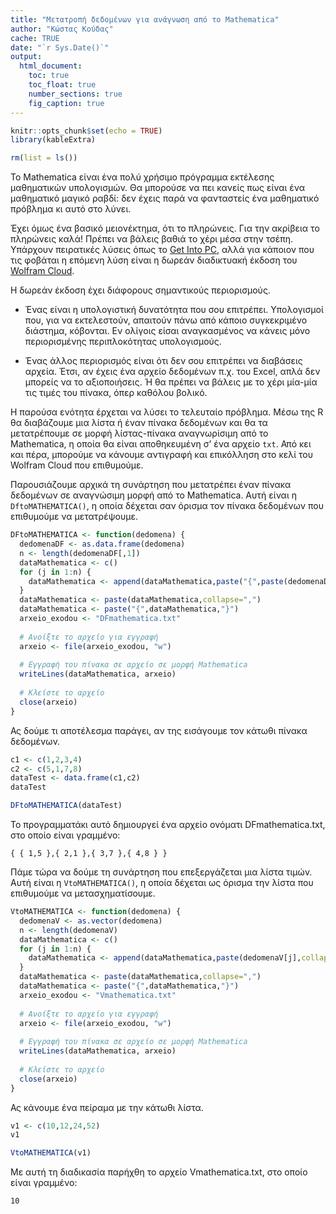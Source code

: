 ```yaml
---
title: "Μετατροπή δεδομένων για ανάγνωση από το Mathematica"
author: "Κώστας Κούδας"
cache: TRUE
date: "`r Sys.Date()`"
output:
  html_document:
    toc: true
    toc_float: true
    number_sections: true
    fig_caption: true
---
```


```r
knitr::opts_chunk$set(echo = TRUE)
library(kableExtra)
```

```r
rm(list = ls())
```

Το Mathematica είναι ένα πολύ χρήσιμο πρόγραμμα εκτέλεσης μαθηματικών υπολογισμών. Θα μπορούσε να πει κανείς πως είναι ένα μαθηματικό μαγικό ραβδί: δεν έχεις παρά να φανταστείς ένα μαθηματικό πρόβλημα κι αυτό στο λύνει.

Έχει όμως ένα βασικό μειονέκτημα, ότι το πληρώνεις. Για την ακρίβεια το πληρώνεις καλά! Πρέπει να βάλεις βαθιά το χέρι μέσα στην τσέπη. Υπάρχουν πειρατικές λύσεις όπως το [Get Into PC](https://igetintopc.com/), αλλά για κάποιον που τις φοβάται η επόμενη λύση είναι η δωρεάν διαδικτυακή έκδοση του [Wolfram Cloud](https://www.wolframcloud.com/).

Η δωρεάν έκδοση έχει διάφορους σημαντικούς περιορισμούς.

- Ένας είναι η υπολογιστική δυνατότητα που σου επιτρέπει. Υπολογισμοί που, για να εκτελεστούν, απαιτούν πάνω από κάποιο συγκεκριμένο διάστημα, κόβονται. Εν ολίγοις είσαι αναγκασμένος να κάνεις μόνο περιορισμένης περιπλοκότητας υπολογισμούς.

- Ένας άλλος περιορισμός είναι ότι δεν σου επιτρέπει να διαβάσεις αρχεία. Έτσι, αν έχεις ένα αρχείο δεδομένων π.χ. του Excel, απλά δεν μπορείς να το αξιοποιήσεις. Ή θα πρέπει να βάλεις με το χέρι μία-μία τις τιμές του πίνακα, όπερ καθόλου βολικό.

Η παρούσα ενότητα έρχεται να λύσει το τελευταίο πρόβλημα. Μέσω της R θα διαβάζουμε μια λίστα ή έναν πίνακα δεδομένων και θα τα μετατρέπουμε σε μορφή λίστας-πίνακα αναγνωρίσιμη από το Mathematica, η οποία θα είναι αποθηκευμένη σ’ ένα αρχείο `txt`. Από κει και πέρα, μπορούμε να κάνουμε αντιγραφή και επικόλληση στο κελί του Wolfram Cloud που επιθυμούμε.

Παρουσιάζουμε αρχικά τη συνάρτηση που μετατρέπει έναν πίνακα δεδομένων σε αναγνώσιμη μορφή από το Mathematica. Αυτή είναι η `DftoMATHEMATICA()`, η οποία δέχεται σαν όρισμα τον πίνακα δεδομένων που επιθυμούμε να μετατρέψουμε.


```r
DFtoMATHEMATICA <- function(dedomena) {
  dedomenaDF <- as.data.frame(dedomena)
  n <- length(dedomenaDF[,1])
  dataMathematica <- c()
  for (j in 1:n) {
    dataMathematica <- append(dataMathematica,paste("{",paste(dedomenaDF[j,],collapse=","),"}"))
  }
  dataMathematica <- paste(dataMathematica,collapse=",")
  dataMathematica <- paste("{",dataMathematica,"}")
  arxeio_exodou <- "DFmathematica.txt"
  
  # Ανοίξτε το αρχείο για εγγραφή
  arxeio <- file(arxeio_exodou, "w")
  
  # Εγγραφή του πίνακα σε αρχείο σε μορφή Mathematica
  writeLines(dataMathematica, arxeio)
  
  # Κλείστε το αρχείο
  close(arxeio)
}
```

Ας δούμε τι αποτέλεσμα παράγει, αν της εισάγουμε τον κάτωθι πίνακα δεδομένων.

```r
c1 <- c(1,2,3,4)
c2 <- c(5,1,7,8)
dataTest <- data.frame(c1,c2)
dataTest
```

```r
DFtoMATHEMATICA(dataTest)
```

Το προγραμματάκι αυτό δημιουργεί ένα αρχείο ονόματι DFmathematica.txt, στο οποίο είναι γραμμένο:

```
{ { 1,5 },{ 2,1 },{ 3,7 },{ 4,8 } }
```

Πάμε τώρα να δούμε τη συνάρτηση που επεξεργάζεται μια λίστα τιμών. Αυτή είναι η `VtoMATHEMATICA()`, η οποία δέχεται ως όρισμα την λίστα που επιθυμούμε να μετασχηματίσουμε.



```r
VtoMATHEMATICA <- function(dedomena) {
  dedomenaV <- as.vector(dedomena)
  n <- length(dedomenaV)
  dataMathematica <- c()
  for (j in 1:n) {
    dataMathematica <- append(dataMathematica,paste(dedomenaV[j],collapse=","))
  }
  dataMathematica <- paste(dataMathematica,collapse=",")
  dataMathematica <- paste("{",dataMathematica,"}")
  arxeio_exodou <- "Vmathematica.txt"
  
  # Ανοίξτε το αρχείο για εγγραφή
  arxeio <- file(arxeio_exodou, "w")
  
  # Εγγραφή του πίνακα σε αρχείο σε μορφή Mathematica
  writeLines(dataMathematica, arxeio)
  
  # Κλείστε το αρχείο
  close(arxeio)
}
```

Ας κάνουμε ένα πείραμα με την κάτωθι λίστα.

```r
v1 <- c(10,12,24,52)
v1
```

```r
VtoMATHEMATICA(v1)
```

Με αυτή τη διαδικασία παρήχθη το αρχείο Vmathematica.txt, στο οποίο είναι γραμμένο:


```
{ 10,12,24,52 }
```
